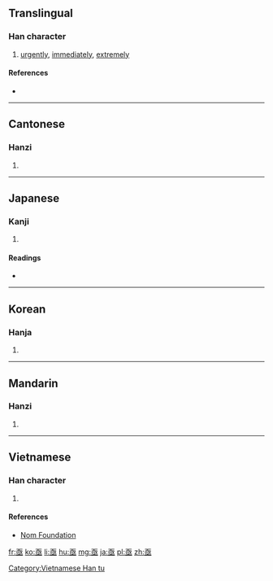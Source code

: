 ==Translingual==

===Han character===
{{Han char|rn=7|rad=二|as=06|sn=8|four=1010<sub>4</sub>|canj=一水一 (MEM), 弓水一 (NEM)}}

# [[urgently]], [[immediately]], [[extremely]]

====References====
* {{Han ref|kx=0087.140|dkj=00279|dj=0184.070|hdz=10055.070|uh=4E9F|ud=20127|bh=AB45|bd=43845}}

----

==Cantonese==

===Hanzi===
{{yue-hanzi|jyut=[[gik1]], [[kei3]]|y=gik1, kei3}}

# {{defn|lang=yue|sort=二06}}

----

==Japanese==

===Kanji===
{{ja-kanji|grade=|rs=二06}}

# {{defn|lang=ja|sort=二06}}

====Readings====
* {{ja-readings|on=[[きょく]] (kyoku), [[き]] (ki)|kun=[[すみやか]] (sumiyaka)}}

----

==Korean==

===Hanja===
{{ko-hanja|hangeul=[[극]], [[기]]|rv=geuk, gi|mr=kŭk, ki|y=kuk, ki}}

# {{defn|lang=ko|sort=二06}}

----

==Mandarin==

===Hanzi===
{{cmn-hanzi|pin=[[jí]] ([[ji2]]), [[qì]] ([[qi4]])|wg=chi<sup>2</sup>, ch'i<sup>4</sup>}}
# {{defn|lang=cmn|sort=二06}}

----

==Vietnamese==
===Han character===
{{vi-hantu|[[cấc]], [[cức]], [[cực]]|rs=二06}}

# {{defn|lang=vi|sort=二06}}

====References====
*[http://nomfoundation.org/common/nom_details.php?codepoint=4e9f Nom Foundation]

[[Category:Vietnamese Han tu]]

[[fr:亟]]
[[ko:亟]]
[[li:亟]]
[[hu:亟]]
[[mg:亟]]
[[ja:亟]]
[[pl:亟]]
[[zh:亟]]